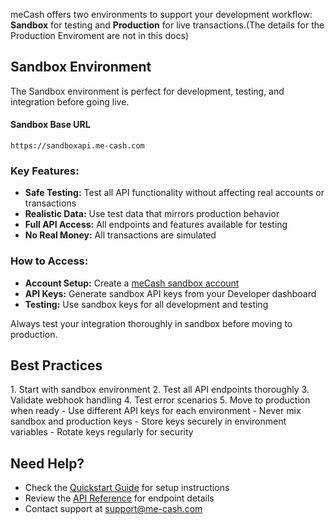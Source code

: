 

meCash offers two environments to support your development workflow: **Sandbox** for testing and **Production** for live transactions.(The details for the Production Enviroment are not in this docs)

## Sandbox Environment

The Sandbox environment is perfect for development, testing, and integration before going live.

#### Sandbox Base URL
`https://sandboxapi.me-cash.com`

### Key Features:
- **Safe Testing:** Test all API functionality without affecting real accounts or transactions
- **Realistic Data:** Use test data that mirrors production behavior
- **Full API Access:** All endpoints and features available for testing
- **No Real Money:** All transactions are simulated

### How to Access:
- **Account Setup:** Create a [meCash sandbox account](/account-creation)
- **API Keys:** Generate sandbox API keys from your Developer dashboard
- **Testing:** Use sandbox keys for all development and testing

<Note>Always test your integration thoroughly in sandbox before moving to production.</Note>


## Best Practices

<CardGroup cols={2}>
  <Card title="Development Workflow" icon="code">
    1. Start with sandbox environment
    2. Test all API endpoints thoroughly
    3. Validate webhook handling
    4. Test error scenarios
    5. Move to production when ready
  </Card>

  <Card title="API Key Management" icon="key">
    - Use different API keys for each environment
    - Never mix sandbox and production keys
    - Store keys securely in environment variables
    - Rotate keys regularly for security
  </Card>
</CardGroup>


## Need Help?

- Check the [Quickstart Guide](/quickstart) for setup instructions
- Review the [API Reference](/api-reference) for endpoint details
- Contact support at [support@me-cash.com](mailto:support@me-cash.com)



